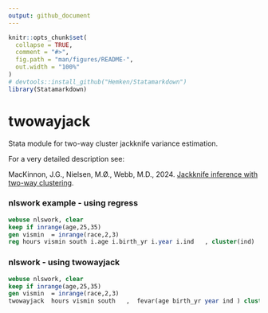 ---
output: github_document
---

<!-- README.md is generated from README.Rmd. Please edit that file -->

```{r setup, include = F}
knitr::opts_chunk$set(
  collapse = TRUE,
  comment = "#>",
  fig.path = "man/figures/README-",
  out.width = "100%"
)
# devtools::install_github("Hemken/Statamarkdown")
library(Statamarkdown)
```

# twowayjack

Stata module for two-way cluster jackknife variance estimation.

For a very detailed description see:

MacKinnon, J.G., Nielsen, M.Ø., Webb, M.D., 2024. [Jackknife inference with two-way clustering](https://arxiv.org/abs/2406.XXXX).    

### nlswork example - using regress

```{stata}
webuse nlswork, clear
keep if inrange(age,25,35)
gen vismin  = inrange(race,2,3)
reg hours vismin south i.age i.birth_yr i.year i.ind   , cluster(ind)
```

### nlswork - using twowayjack

```{stata, echo=-1}
webuse nlswork, clear
keep if inrange(age,25,35)
gen vismin  = inrange(race,2,3)
twowayjack  hours vismin south   ,  fevar(age birth_yr year ind ) cluster(age ind)
```
